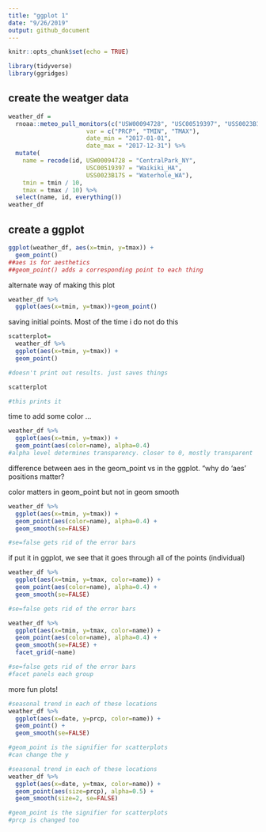 ```yaml
---
title: "ggplot 1"
date: "9/26/2019"
output: github_document
---
```


```r
knitr::opts_chunk$set(echo = TRUE)
```

```r
library(tidyverse)
library(ggridges)
```


## create the weatger data

```r
weather_df = 
  rnoaa::meteo_pull_monitors(c("USW00094728", "USC00519397", "USS0023B17S"),
                      var = c("PRCP", "TMIN", "TMAX"), 
                      date_min = "2017-01-01",
                      date_max = "2017-12-31") %>%
  mutate(
    name = recode(id, USW00094728 = "CentralPark_NY", 
                      USC00519397 = "Waikiki_HA",
                      USS0023B17S = "Waterhole_WA"),
    tmin = tmin / 10,
    tmax = tmax / 10) %>%
  select(name, id, everything())
weather_df
```

## create a ggplot
```r
ggplot(weather_df, aes(x=tmin, y=tmax)) +
  geom_point()
##aes is for aesthetics
##geom_point() adds a corresponding point to each thing
```

alternate way of making this plot
```r
weather_df %>%
  ggplot(aes(x=tmin, y=tmax))+geom_point()
```
saving initial points. Most of the time i do not do this
```r
scatterplot=
  weather_df %>%
  ggplot(aes(x=tmin, y=tmax)) +
  geom_point()

#doesn't print out results. just saves things

scatterplot

#this prints it
```
time to add some color ... 
```r
weather_df %>%
  ggplot(aes(x=tmin, y=tmax)) +
  geom_point(aes(color=name), alpha=0.4)
#alpha level determines transparency. closer to 0, mostly transparent
```
difference between aes in the geom_point vs in the ggplot. "why do 'aes' positions matter?

color matters in geom_point but not in geom smooth

```r
weather_df %>%
  ggplot(aes(x=tmin, y=tmax)) +
  geom_point(aes(color=name), alpha=0.4) +
  geom_smooth(se=FALSE)

#se=false gets rid of the error bars
```

if put it in ggplot, we see that it goes through all of the points (individual)
```r
weather_df %>%
  ggplot(aes(x=tmin, y=tmax, color=name)) +
  geom_point(aes(color=name), alpha=0.4) +
  geom_smooth(se=FALSE)

#se=false gets rid of the error bars
```

```r
weather_df %>%
  ggplot(aes(x=tmin, y=tmax, color=name)) +
  geom_point(aes(color=name), alpha=0.4) +
  geom_smooth(se=FALSE) +
  facet_grid(~name)

#se=false gets rid of the error bars
#facet panels each group
```

more fun plots! 

```r
#seasonal trend in each of these locations
weather_df %>%
  ggplot(aes(x=date, y=prcp, color=name)) +
  geom_point() +
  geom_smooth(se=FALSE)

#geom_point is the signifier for scatterplots
#can change the y
```
```r
#seasonal trend in each of these locations
weather_df %>%
  ggplot(aes(x=date, y=tmax, color=name)) +
  geom_point(aes(size=prcp), alpha=0.5) +
  geom_smooth(size=2, se=FALSE)

#geom_point is the signifier for scatterplots
#prcp is changed too 
```
